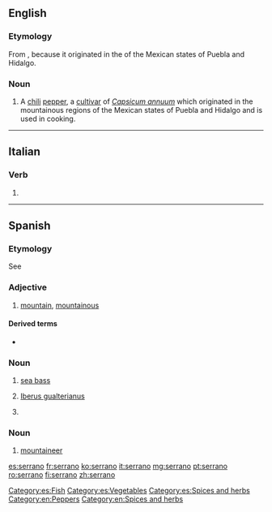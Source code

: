 ==English==
{{wikipedia|Serrano pepper}}

===Etymology===
From {{etyl|es|en}} {{m|en|serrano||mountainous}}, because it originated in the {{m|es|sierra|sierras|mountains}} of the Mexican states of Puebla and Hidalgo.

===Noun===
{{en-noun}}

# A [[chili]] [[pepper]], a [[cultivar]] of ''[[Capsicum annuum]]'' which originated in the mountainous regions of the Mexican states of Puebla and Hidalgo and is used in cooking.

----

==Italian==

===Verb===
{{head|it|verb form}}

# {{inflection of|serrare||3|p|pres|indc|lang=it}}

----

==Spanish==
===Etymology=== 
See {{m|es|sierra}}
===Adjective===
{{es-adj|f=serrana}}

# [[mountain]], [[mountainous]]

====Derived terms====
* {{l|es|jamón serrano}}

===Noun===
{{es-noun|m}}

# [[sea bass]]
# {{lb|es|mollusc}} [[w:Iberus gualterianus|Iberus gualterianus]]
# {{l|en|serrano}} {{gloss|serrano chili}}

===Noun===
{{es-noun|m|f=serrana}}

# [[mountaineer]]

[[Category:es:Fish]]
[[Category:es:Vegetables]]
[[Category:es:Spices and herbs]]
[[Category:en:Peppers]]
[[Category:en:Spices and herbs]]

[[es:serrano]]
[[fr:serrano]]
[[ko:serrano]]
[[it:serrano]]
[[mg:serrano]]
[[pt:serrano]]
[[ro:serrano]]
[[fi:serrano]]
[[zh:serrano]]
